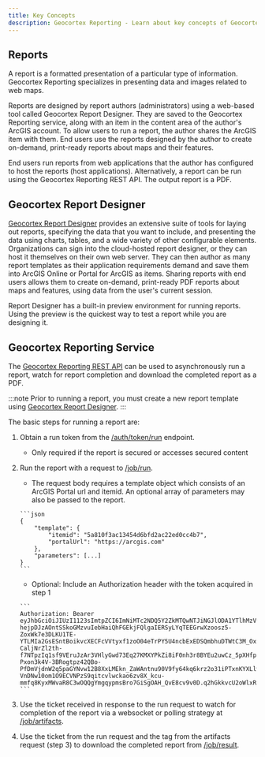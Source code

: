 ```yaml
---
title: Key Concepts
description: Geocortex Reporting - Learn about key concepts of Geocortex Reporting
---
```



<DesignerCallout />

## Reports

A report is a formatted presentation of a particular type of information. Geocortex Reporting specializes in presenting data and images related to web maps.

Reports are designed by report authors (administrators) using a web-based tool called Geocortex Report Designer. They are saved to the Geocortex Reporting service, along with an item in the content area of the author's ArcGIS account. To allow users to run a report, the author shares the ArcGIS item with them. End users use the reports designed by the author to create on-demand, print-ready reports about maps and their features.

End users run reports from web applications that the author has configured to host the reports (host applications). Alternatively, a report can be run using the Geocortex Reporting REST API. The output report is a PDF.

## Geocortex Report Designer

[Geocortex Report Designer](https://apps.geocortex.com/reporting/designer/) provides an extensive suite of tools for laying out reports, specifying the data that you want to include, and presenting the data using charts, tables, and a wide variety of other configurable elements. Organizations can sign into the cloud-hosted report designer, or they can host it themselves on their own web server. They can then author as many report templates as their application requirements demand and save them into ArcGIS Online or Portal for ArcGIS as items. Sharing reports with end users allows them to create on-demand, print-ready PDF reports about maps and features, using data from the user's current session.

Report Designer has a built-in preview environment for running reports. Using the preview is the quickest way to test a report while you are designing it.

## Geocortex Reporting Service

The [Geocortex Reporting REST API](https://apps.geocortex.com/reporting/service/api-viewer/index.html?url=../swagger.json#/) can be used to asynchronously run a report, watch for report completion and download the completed report as a PDF.

:::note
Prior to running a report, you must create a new report template using [Geocortex Report Designer](https://apps.geocortex.com/reporting/designer/).
:::

The basic steps for running a report are:

1.  Obtain a run token from the [/auth/token/run](https://apps.geocortex.com/reporting/service/api-viewer/index.html?url=../swagger.json#/auth/post_auth_token_run) endpoint.
    -   Only required if the report is secured or accesses secured content
2.  Run the report with a request to [/job/run](https://apps.geocortex.com/reporting/service/api-viewer/index.html?url=../swagger.json#/job/post_job_run).

    -   The request body requires a template object which consists of an ArcGIS Portal url and itemid. An optional array of parameters may also be passed to the report.

    <!-- cspell:disable -->

        ```json
        {
            "template": {
                "itemid": "5a810f3ac13454d6bfd2ac22ed0cc4b7",
                "portalUrl": "https://arcgis.com"
            },
            "parameters": [...]
        }
        ```

    <!-- cspell:enable -->

    -   Optional: Include an Authorization header with the token acquired in step 1

    <!-- cspell:disable -->

        ```
        Authorization: Bearer eyJhbGciOiJIUzI1123sImtpZCI6ImNiMTc2NDQ5Y2ZkMTQwNTJiNGJlODA1YTlhMzVhNzM1IiwiemlwIjoiREVGIn0.RZHLjqpAFEV_5aZyh2LzEARn2IANiC8EbSemKApFgSqhEKHT_95o7mO61j7Jyd5fAJECTL7Ab9ZSDCbAadimLt5JwXDBwAAUMMc-hejpDJzAOntSSkoGMzvuIebHaiQhFGEkjFQlgaIERSyLYqTEEGrwXzoosz5-ZoxWk7e3DLKU1TE-YTLMIa2GsESntBoikvcXECFcVVtyxf1zoO04eTrPY5U4ncbExEDSQmbhuDTWtC3M_OxGj-CaljNrZl2th-f7NTpzIq1sf9VEruJzAr3VHlyGwd73Eq27KMXYPkZi8iF0nh3r8BYEu2uwCz_5pXHfpN1eX5OR2xwJXXGLMoEBKdFm4XMtc9K5jwRqZqHjSjh7rzKLizLPlKnb8Oy-Pxon3k4V-3BRogtpz42QBo-PfDmVjdnW2q5paGYNvw12B8XxLMEkn_ZaWAntnu90V9fy64kq6krz2o31iPTxnKYXLlwb1UpMUr_LRo1jb_3D_bbTh8NnUZS-VnDNw10om1O9ECVNPzS9qitcvlwckao6zv8X_kcu-mmfq8KyxMWvaR8C3wOQQgYmgqypmsBro7GiSgOAH_QvE8cv9v0D.q2hGkkvcU2oWlxRhQH_PU4MxNgvY601Z60Ec1A4asL4
        ```

    <!-- cspell:enable -->

3.  Use the ticket received in response to the run request to watch for completion of the report via a websocket or polling strategy at [/job/artifacts](https://apps.geocortex.com/reporting/service/api-viewer/index.html?url=../swagger.json#/job/get_job_artifacts).
4.  Use the ticket from the run request and the tag from the artifacts request (step 3) to download the completed report from [/job/result](https://apps.geocortex.com/reporting/service/api-viewer/index.html?url=../swagger.json#/job/get_job_result).
